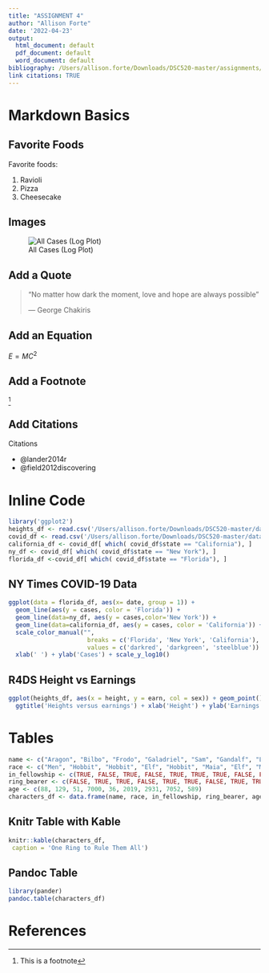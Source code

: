 ```yaml
---
title: "ASSIGNMENT 4"
author: "Allison Forte"
date: '2022-04-23'
output:
  html_document: default
  pdf_document: default
  word_document: default
bibliography: /Users/allison.forte/Downloads/DSC520-master/assignments/assignment04/bibliography.bib
link citations: TRUE
---
```


# Markdown Basics

## Favorite Foods

Favorite foods:

1.  Ravioli
2.  Pizza
3.  Cheesecake

## Images

![All Cases (Log Plot) \label](/Users/allison.forte/Downloads/DSC520-master/completed/assignment04/plots/10-all-cases-log.png)

## Add a Quote

> "No matter how dark the moment, love and hope are always possible"
> 
>--- George Chakiris

## Add an Equation

 $E = MC^{2}$

## Add a Footnote

^[This is a footnote]

## Add Citations

Citations

* @lander2014r
* @field2012discovering

# Inline Code
```r
library('ggplot2')
heights_df <- read.csv('/Users/allison.forte/Downloads/DSC520-master/data/r4ds/heights.csv')
covid_df <- read.csv('/Users/allison.forte/Downloads/DSC520-master/data/nytimes/covid-19-data/us-states.csv')
california_df <- covid_df[ which( covid_df$state == "California"), ]
ny_df <- covid_df[ which( covid_df$state == "New York"), ]
florida_df <-covid_df[ which( covid_df$state == "Florida"), ]
```

## NY Times COVID-19 Data
``` r
ggplot(data = florida_df, aes(x= date, group = 1)) +
  geom_line(aes(y = cases, color = 'Florida')) +
  geom_line(data=ny_df, aes(y = cases,color='New York')) +
  geom_line(data=california_df, aes(y = cases, color = 'California')) +
  scale_color_manual("",
                      breaks = c('Florida', 'New York', 'California'),
                      values = c('darkred', 'darkgreen', 'steelblue')) +
  xlab(' ') + ylab('Cases') + scale_y_log10()
```

## R4DS Height vs Earnings
```r
ggplot(heights_df, aes(x = height, y = earn, col = sex)) + geom_point() + 
  ggtitle('Heights versus earnings') + xlab('Height') + ylab('Earnings')
```

# Tables
```r
name <- c("Aragon", "Bilbo", "Frodo", "Galadriel", "Sam", "Gandalf", "Legolas", "Sauron", "Gollum")
race <- c("Men", "Hobbit", "Hobbit", "Elf", "Hobbit", "Maia", "Elf", "Maia", "Hobbit")
in_fellowship <- c(TRUE, FALSE, TRUE, FALSE, TRUE, TRUE, TRUE, FALSE, FALSE)
ring_bearer <- c(FALSE, TRUE, TRUE, FALSE, TRUE, TRUE, FALSE, TRUE, TRUE)
age <- c(88, 129, 51, 7000, 36, 2019, 2931, 7052, 589)
characters_df <- data.frame(name, race, in_fellowship, ring_bearer, age)
```

## Knitr Table with Kable
```r
knitr::kable(characters_df,
 caption = 'One Ring to Rule Them All')
```

## Pandoc Table
```r
library(pander)
pandoc.table(characters_df)
```

# References
